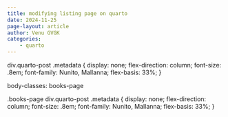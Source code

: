 ```yaml
---
title: modifying listing page on quarto
date: 2024-11-25
page-layout: article
author: Venu GVGK
categories:
    - quarto
---
```





div.quarto-post .metadata {
    display: none;
    flex-direction: column;
    font-size: .8em;
    font-family: Nunito, Mallanna;
    flex-basis: 33%;
}

body-classes: books-page


.books-page div.quarto-post .metadata {
    display: none;
    flex-direction: column;
    font-size: .8em;
    font-family: Nunito, Mallanna;
    flex-basis: 33%;
}